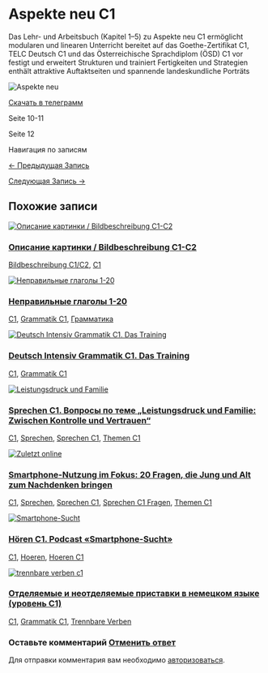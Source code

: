 # Aspekte neu C1

<!-- Index: 2 | Date: 2025-03-03 20:10 +00:00 -->
<!-- Source: https://lerne-deutsch.ru/aspekte-neu-c1/ -->

Das Lehr- und Arbeitsbuch (Kapitel 1–5) zu Aspekte neu C1 ermöglicht modularen und linearen Unterricht bereitet auf das Goethe-Zertifikat C1, TELC Deutsch C1 und das Österreichische Sprachdiplom (ÖSD) C1 vor festigt und erweitert Strukturen und trainiert Fertigkeiten und Strategien enthält attraktive Auftaktseiten und spannende landeskundliche Porträts

![Aspekte neu](https://lerne-deutsch.ru/wp-content/uploads/2025/03/Acrobat_rU9NuJiePu.png)

[Скачать в телеграмм](https://t.me/deutschstube/138)

Seite 10-11  
  
Seite 12


Навигация по записям

[← Предыдущая Запись](https://lerne-deutsch.ru/reflexive-verben-b2-liste/ "Reflexive Verben B2 Liste")

[Следующая Запись →](https://lerne-deutsch.ru/beste-freunde-a1-1-verben/ "Учим глаголы. Beste Freunde A1.1 Lektion 1-6")

## Похожие записи

[![Описание картинки / Bildbeschreibung C1-C2](https://lerne-deutsch.ru/wp-content/uploads/2024/10/Skype_mfZu2Gb4IA.png)](https://lerne-deutsch.ru/bildbeschreibung-c1-c2/)

### [Описание картинки / Bildbeschreibung C1-C2](https://lerne-deutsch.ru/bildbeschreibung-c1-c2/)

[Bildbeschreibung C1/C2](https://lerne-deutsch.ru/category/bildbeschreibung-c1-c2/), [C1](https://lerne-deutsch.ru/category/c1/)

[![Неправильные глаголы 1-20](https://lerne-deutsch.ru/wp-content/uploads/2024/12/20-verben-c1.png)](https://lerne-deutsch.ru/20-verben-c1/)

### [Неправильные глаголы 1-20](https://lerne-deutsch.ru/20-verben-c1/)

[C1](https://lerne-deutsch.ru/category/c1/), [Grammatik C1](https://lerne-deutsch.ru/category/grammatik-c1/), [Грамматика](https://lerne-deutsch.ru/category/grammatik/)

[![Deutsch Intensiv Grammatik C1. Das Training](https://lerne-deutsch.ru/wp-content/uploads/2025/04/Deutsch-Intensiv-Grammatik-C1.-Das-Training-e1740910025167.png)](https://lerne-deutsch.ru/grammatik-c1-intensiv/)

### [Deutsch Intensiv Grammatik C1. Das Training](https://lerne-deutsch.ru/grammatik-c1-intensiv/)

[C1](https://lerne-deutsch.ru/category/c1/), [Grammatik C1](https://lerne-deutsch.ru/category/grammatik-c1/)

[![Leistungsdruck und Familie](https://lerne-deutsch.ru/wp-content/uploads/2025/03/Leistungsdruck-und-Familie.png)](https://lerne-deutsch.ru/sprechen-c1-leistungsdruck-und-familie/)

### [Sprechen C1. Вопросы по теме „Leistungsdruck und Familie: Zwischen Kontrolle und Vertrauen“](https://lerne-deutsch.ru/sprechen-c1-leistungsdruck-und-familie/)

[C1](https://lerne-deutsch.ru/category/c1/), [Sprechen](https://lerne-deutsch.ru/category/sprechen/), [Sprechen C1](https://lerne-deutsch.ru/category/sprechen-c1/), [Themen C1](https://lerne-deutsch.ru/category/themen-c1/)

[![Zuletzt online](https://lerne-deutsch.ru/wp-content/uploads/2025/04/Zuletzt-online.png)](https://lerne-deutsch.ru/sprechen-c1-fragen-zum-thema-zuletzt-online/)

### [Smartphone-Nutzung im Fokus: 20 Fragen, die Jung und Alt zum Nachdenken bringen](https://lerne-deutsch.ru/sprechen-c1-fragen-zum-thema-zuletzt-online/)

[C1](https://lerne-deutsch.ru/category/c1/), [Sprechen](https://lerne-deutsch.ru/category/sprechen/), [Sprechen C1](https://lerne-deutsch.ru/category/sprechen-c1/), [Sprechen C1 Fragen](https://lerne-deutsch.ru/category/sprechen-c1-fragen/), [Themen C1](https://lerne-deutsch.ru/category/themen-c1/)

[![Smartphone-Sucht](https://lerne-deutsch.ru/wp-content/uploads/2025/04/Smartphone-Sucht.png)](https://lerne-deutsch.ru/hoeren-c1-smartphone-sucht/)

### [Hören C1. Podcast «Smartphone-Sucht»](https://lerne-deutsch.ru/hoeren-c1-smartphone-sucht/)

[C1](https://lerne-deutsch.ru/category/c1/), [Hoeren](https://lerne-deutsch.ru/category/hoeren/), [Hoeren С1](https://lerne-deutsch.ru/category/hoeren-%d1%811/)

[![trennbare verben c1](https://lerne-deutsch.ru/wp-content/uploads/2025/04/trennbare-verben-c1.png)](https://lerne-deutsch.ru/trennbare-praefixe-c1/)

### [Отделяемые и неотделяемые приставки в немецком языке (уровень C1)](https://lerne-deutsch.ru/trennbare-praefixe-c1/)

[C1](https://lerne-deutsch.ru/category/c1/), [Grammatik C1](https://lerne-deutsch.ru/category/grammatik-c1/), [Trennbare Verben](https://lerne-deutsch.ru/category/trennbare-verben/)

### Оставьте комментарий [Отменить ответ](/aspekte-neu-c1/#respond)

Для отправки комментария вам необходимо [авторизоваться](https://lerne-deutsch.ru/my-account/?redirect_to=https%3A%2F%2Flerne-deutsch.ru%2Faspekte-neu-c1%2F).